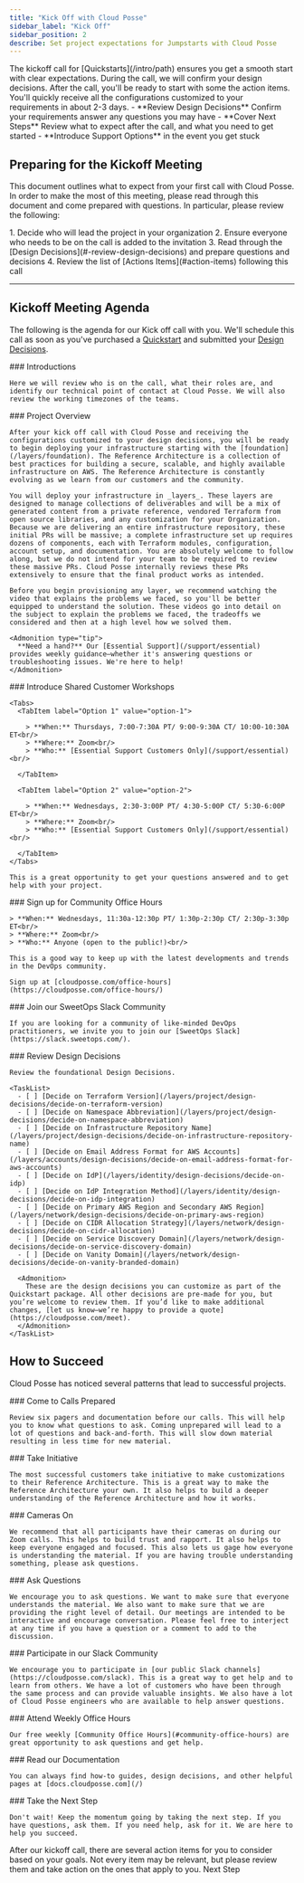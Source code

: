 ```yaml
---
title: "Kick Off with Cloud Posse"
sidebar_label: "Kick Off"
sidebar_position: 2
describe: Set project expectations for Jumpstarts with Cloud Posse
---
```



<Intro>
  The kickoff call for [Quickstarts](/intro/path) ensures you get a smooth start
  with clear expectations. During the call, we will confirm your design
  decisions. After the call, you'll be ready to start with some the action items.
  You'll quickly receive all the configurations customized to your requirements
  in about 2-3 days.
</Intro>

<KeyPoints title="We Will Review">
  - **Review Design Decisions** Confirm your requirements answer any questions you may have
  - **Cover Next Steps** Review what to expect after the call, and what you need to get started
  - **Introduce Support Options** in the event you get stuck
</KeyPoints>

## Preparing for the Kickoff Meeting

This document outlines what to expect from your first call with Cloud Posse. In order to make the most of this meeting, please read through this document and come prepared with questions. In particular, please review the following:

<Steps>
  1. Decide who will lead the project in your organization
  2. Ensure everyone who needs to be on the call is added to the invitation
  3. Read through the [Design Decisions](#-review-design-decisions) and prepare questions and decisions
  4. Review the list of [Actions Items](#action-items) following this call
</Steps>

---

## Kickoff Meeting Agenda

The following is the agenda for our Kick off call with you. We'll schedule this call as soon as you've purchased a [Quickstart](/intro/path) and submitted your [Design Decisions](#-review-design-decisions).

<Steps>
  <Step>
    ### <StepNumber/> Introductions

    Here we will review who is on the call, what their roles are, and identify our technical point of contact at Cloud Posse. We will also review the working timezones of the teams.

  </Step>

  <Step>
    ### <StepNumber/> Project Overview

    After your kick off call with Cloud Posse and receiving the configurations customized to your design decisions, you will be ready to begin deploying your infrastructure starting with the [foundation](/layers/foundation). The Reference Architecture is a collection of best practices for building a secure, scalable, and highly available infrastructure on AWS. The Reference Architecture is constantly evolving as we learn from our customers and the community.

    You will deploy your infrastructure in _layers_. These layers are designed to manage collections of deliverables and will be a mix of generated content from a private reference, vendored Terraform from open source libraries, and any customization for your Organization. Because we are delivering an entire infrastructure repository, these initial PRs will be massive; a complete infrastructure set up requires dozens of components, each with Terraform modules, configuration, account setup, and documentation. You are absolutely welcome to follow along, but we do not intend for your team to be required to review these massive PRs. Cloud Posse internally reviews these PRs extensively to ensure that the final product works as intended.

    Before you begin provisioning any layer, we recommend watching the video that explains the problems we faced, so you'll be better equipped to understand the solution. These videos go into detail on the subject to explain the problems we faced, the tradeoffs we considered and then at a high level how we solved them.

    <Admonition type="tip">
      **Need a hand?** Our [Essential Support](/support/essential) provides weekly guidance—whether it's answering questions or troubleshooting issues. We're here to help!
    </Admonition>

  </Step>

  <Step>
    ### <StepNumber/> Introduce Shared Customer Workshops

    <Tabs>
      <TabItem label="Option 1" value="option-1">

        > **When:** Thursdays, 7:00-7:30A PT/ 9:00-9:30A CT/ 10:00-10:30A ET<br/>
        > **Where:** Zoom<br/>
        > **Who:** [Essential Support Customers Only](/support/essential)<br/>

      </TabItem>

      <TabItem label="Option 2" value="option-2">

        > **When:** Wednesdays, 2:30-3:00P PT/ 4:30-5:00P CT/ 5:30-6:00P ET<br/>
        > **Where:** Zoom<br/>
        > **Who:** [Essential Support Customers Only](/support/essential)<br/>

      </TabItem>
    </Tabs>

    This is a great opportunity to get your questions answered and to get help with your project.

  </Step>

  <Step>
    ### <StepNumber/> Sign up for Community Office Hours

    > **When:** Wednesdays, 11:30a-12:30p PT/ 1:30p-2:30p CT/ 2:30p-3:30p ET<br/>
    > **Where:** Zoom<br/>
    > **Who:** Anyone (open to the public!)<br/>

    This is a good way to keep up with the latest developments and trends in the DevOps community.

    Sign up at [cloudposse.com/office-hours](https://cloudposse.com/office-hours/)

  </Step>

  <Step>
    ### <StepNumber/> Join our SweetOps Slack Community

    If you are looking for a community of like-minded DevOps practitioners, we invite you to join our [SweetOps Slack](https://slack.sweetops.com/).

  </Step>

  <Step>
    ### <StepNumber/> Review Design Decisions

    Review the foundational Design Decisions.

    <TaskList>
      - [ ] [Decide on Terraform Version](/layers/project/design-decisions/decide-on-terraform-version)
      - [ ] [Decide on Namespace Abbreviation](/layers/project/design-decisions/decide-on-namespace-abbreviation)
      - [ ] [Decide on Infrastructure Repository Name](/layers/project/design-decisions/decide-on-infrastructure-repository-name)
      - [ ] [Decide on Email Address Format for AWS Accounts](/layers/accounts/design-decisions/decide-on-email-address-format-for-aws-accounts)
      - [ ] [Decide on IdP](/layers/identity/design-decisions/decide-on-idp)
      - [ ] [Decide on IdP Integration Method](/layers/identity/design-decisions/decide-on-idp-integration)
      - [ ] [Decide on Primary AWS Region and Secondary AWS Region](/layers/network/design-decisions/decide-on-primary-aws-region)
      - [ ] [Decide on CIDR Allocation Strategy](/layers/network/design-decisions/decide-on-cidr-allocation)
      - [ ] [Decide on Service Discovery Domain](/layers/network/design-decisions/decide-on-service-discovery-domain)
      - [ ] [Decide on Vanity Domain](/layers/network/design-decisions/decide-on-vanity-branded-domain)

      <Admonition>
        These are the design decisions you can customize as part of the Quickstart package. All other decisions are pre-made for you, but you’re welcome to review them. If you’d like to make additional changes, [let us know—we’re happy to provide a quote](https://cloudposse.com/meet).
      </Admonition>
    </TaskList>

  </Step>
</Steps>

## How to Succeed

Cloud Posse has noticed several patterns that lead to successful projects.

<Steps>
  <Step>
    ### <StepNumber/> Come to Calls Prepared

    Review six pagers and documentation before our calls. This will help you to know what questions to ask. Coming unprepared will lead to a lot of questions and back-and-forth. This will slow down material resulting in less time for new material.

  </Step>

  <Step>
    ### <StepNumber/> Take Initiative

    The most successful customers take initiative to make customizations to their Reference Architecture. This is a great way to make the Reference Architecture your own. It also helps to build a deeper understanding of the Reference Architecture and how it works.

  </Step>

  <Step>
    ### <StepNumber/> Cameras On

    We recommend that all participants have their cameras on during our Zoom calls. This helps to build trust and rapport. It also helps to keep everyone engaged and focused. This also lets us gage how everyone is understanding the material. If you are having trouble understanding something, please ask questions.

  </Step>

  <Step>
    ### <StepNumber/> Ask Questions

    We encourage you to ask questions. We want to make sure that everyone understands the material. We also want to make sure that we are providing the right level of detail. Our meetings are intended to be interactive and encourage conversation. Please feel free to interject at any time if you have a question or a comment to add to the discussion.

  </Step>

  <Step>
    ### <StepNumber/> Participate in our Slack Community

    We encourage you to participate in [our public Slack channels](https://cloudposse.com/slack). This is a great way to get help and to learn from others. We have a lot of customers who have been through the same process and can provide valuable insights. We also have a lot of Cloud Posse engineers who are available to help answer questions.

  </Step>

  <Step>
    ### <StepNumber/> Attend Weekly Office Hours

    Our free weekly [Community Office Hours](#community-office-hours) are great opportunity to ask questions and get help.

  </Step>

  <Step>
    ### <StepNumber/> Read our Documentation

    You can always find how-to guides, design decisions, and other helpful pages at [docs.cloudposse.com](/)

  </Step>

  <Step>
    ### <StepNumber/> Take the Next Step

    Don't wait! Keep the momentum going by taking the next step. If you have questions, ask them. If you need help, ask for it. We are here to help you succeed.

  </Step>
</Steps>

<ActionCard title="Action Items">
  After our kickoff call, there are several action items for you to consider
  based on your goals. Not every item may be relevant, but please review them
  and take action on the ones that apply to you.
  <PrimaryCTA to="/quickstart/action-items">Next Step</PrimaryCTA>
</ActionCard>
